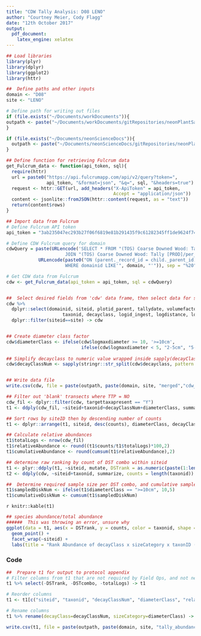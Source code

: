 ```yaml
---
title: "CDW Tally Analysis: D08 LENO"
author: "Courtney Meier, Cody Flagg"
date: "12th October 2017"
output: 
  pdf_document: 
    latex_engine: xelatex
---
```


```r
## Load libraries
library(plyr)
library(dplyr)
library(ggplot2)
library(httr)

##  Define paths and other inputs
domain <- "D08"
site <- "LENO"

# Define path for writing out files
if (file.exists("~/Documents/workDocuments")){
outpath <- paste("~/Documents/workDocuments/gitRepositories/neonPlantSampling/cdw_tallyAnalysis/", domain, sep="")
}

if (file.exists("~/Documents/neonScienceDocs")){
  outpath <- paste("~/Documents/neonScienceDocs/gitRepositories/neonPlantSampling/cdw_tallyAnalysis/", domain, sep="")
}

## Define function for retrieving Fulcrum data
get_Fulcrum_data <- function(api_token, sql){
  require(httr)
  url = paste0("https://api.fulcrumapp.com/api/v2/query?token=", 
               api_token, "&format=json", "&q=", sql, "&headers=true")
  request <- httr::GET(url, add_headers("X-ApiToken" = api_token, 
                                        Accept = "application/json"))
  content <- jsonlite::fromJSON(httr::content(request, as = "text"))
  return(content$rows)
}

```

```r
## Import data from Fulcrum
# Define Fulcrum API token
api_token = "3ab235047ec293b27f06f6819e81b291435f9c61282345ff1de9624f744034b4233a6fcd1b87c3c2"

# Define CDW Fulcrum query for domain
cdwQuery = paste(URLencode('SELECT * FROM "(TOS) Coarse Downed Wood: Tally [PROD]" AS parent
                      JOIN "(TOS) Coarse Downed Wood: Tally [PROD]/per_plot_azimuth_log" AS child'),
            URLencode(paste0("ON (parent._record_id = child._parent_id)
                      WHERE domainid LIKE'", domain, "'")), sep = "%20")

# Get CDW data from Fulcrum
cdw <- get_Fulcrum_data(api_token = api_token, sql = cdwQuery)



```


```r
##  Select desired fields from 'cdw' data frame, then select data for specified site only
cdw %>% 
  dplyr::select(domainid, siteid, plotid_parent, tallydate, volumefactor_ingest, particle_count, lidsazimuth, logmaxdiameter,
                     taxonid, decayclass, logid_ingest, logdistance, loglength, acceptedtaxonid, targettaxapresent) %>%
  dplyr::filter(siteid==site) -> cdw


## Create diameter class factor
cdw$diameterClass <- ifelse(cdw$logmaxdiameter >= 10, '>=10cm', 
                            ifelse(cdw$logmaxdiameter < 5, "2-5cm", "5-10cm"))
 
## Simplify decayclass to numeric value wrapped inside sapply(decayClassNum, "[[", 1) e.g. 'return first element of each list member'
cdw$decayClassNum <- sapply(stringr::str_split(cdw$decayclass, pattern = " "),"[[", 1)


## Write data file
write.csv(cdw, file = paste(outpath, paste(domain, site, "merged","cdw_rawdata.csv", sep="_"), sep = "/"))

```

```r
## Filter out 'blank' transects where TTP = NO
cdw_fil <- dplyr::filter(cdw, targettaxapresent == "Y")
t1 <- ddply(cdw_fil, ~siteid+taxonid+decayClassNum+diameterClass, summarize, counts = length(taxonid))

## Sort rows by siteID then by descending number of counts
t1 <- dplyr::arrange(t1, siteid, desc(counts), diameterClass, decayClassNum, taxonid)

## Calculate relative abundances
t1$totalLogs <- nrow(cdw_fil)
t1$relativeAbundance <- round((t1$counts/t1$totalLogs)*100,2)
t1$cumulativeAbundance <- round(cumsum(t1$relativeAbundance),2)

## determine raw ranking by count of DST combo within siteid
t1 <- plyr::ddply(t1, ~siteid, mutate, DSTrank = as.numeric(paste(1:length(counts))), DSTcombo = paste0(taxonid,"_", decayClassNum,"_",diameterClass))
t2 <- ddply(cdw, ~siteid+taxonid, summarize, counts = length(taxonid))

##  Determine required sample size per DST combo, and cumulative sample size
t1$sampledDiskNum <- ifelse(t1$diameterClass == ">=10cm", 10,5)
t1$cumulativeDiskNum <- cumsum(t1$sampledDiskNum)

```

`r knitr::kable(t1)`

```r
## species abundance/total abundance
######  This was throwing an error, unsure why
ggplot(data = t1, aes(x = DSTrank, y = counts, color = taxonid, shape = diameterClass)) +
  geom_point() + 
  facet_wrap(~siteid) + 
  labs(title = "Rank Abundance of decayClass x sizeCategory x taxonID (DST)")
```

### Code

```r
##  Prepare t1 for output to protocol appendix
# Filter columns from t1 that are not required by Field Ops, and not needed in protocol appendix
t1 %>% select(-DSTrank, -DSTcombo, -totalLogs) -> t1

# Reorder columns
t1 <- t1[c("siteid", "taxonid", "decayClassNum", "diameterClass", "relativeAbundance", "cumulativeAbundance", "sampledDiskNum", "cumulativeDiskNum")]

# Rename columns
t1 %>% rename(decayClass=decayClassNum, sizeCategory=diameterClass) -> t1

write.csv(t1, file = paste(outpath, paste(domain, site, "tally_abundance.csv", sep = "_"), sep = "/"), row.names = F)
```

